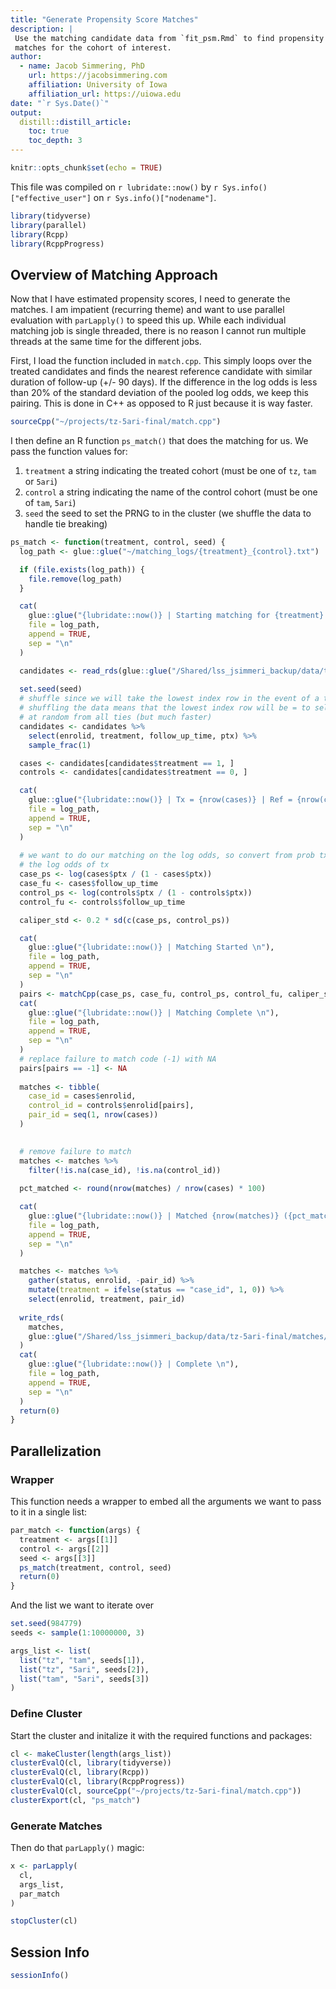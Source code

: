 ```yaml
---
title: "Generate Propensity Score Matches"
description: |
 Use the matching candidate data from `fit_psm.Rmd` to find propensity score
 matches for the cohort of interest.
author:
  - name: Jacob Simmering, PhD 
    url: https://jacobsimmering.com
    affiliation: University of Iowa
    affiliation_url: https://uiowa.edu
date: "`r Sys.Date()`"
output: 
  distill::distill_article:
    toc: true
    toc_depth: 3
---
```


```r
knitr::opts_chunk$set(echo = TRUE)
```

This file was compiled on `r lubridate::now()` by 
``r Sys.info()["effective_user"]`` on `r Sys.info()["nodename"]`. 

```r
library(tidyverse)
library(parallel)
library(Rcpp)
library(RcppProgress)
```

## Overview of Matching Approach
Now that I have estimated propensity scores, I need to generate the matches. 
I am impatient (recurring theme) and want to use parallel evaluation with 
`parLapply()` to speed this up. While each individual matching job is single
threaded, there is no reason I cannot run multiple threads at the same time
for the different jobs. 

First, I load the function included in `match.cpp`. This simply loops over the
treated candidates and finds the nearest reference candidate with similar 
duration of follow-up (+/- 90 days). If the difference in the log odds is less
than 20% of the standard deviation of the pooled log odds, we keep this
pairing. This is done in C++ as opposed to R just because it is way faster.

```r
sourceCpp("~/projects/tz-5ari-final/match.cpp")
```

I then define an R function `ps_match()` that does the matching for us. We pass
the function values for:

1. `treatment` a string indicating the treated cohort (must be one of `tz`, 
`tam` or `5ari`)
2. `control` a string indicating the name of the control cohort (must be one of
`tam`, `5ari`)
3. `seed` the seed to set the PRNG to in the cluster (we shuffle the data to
handle tie breaking)

```r
ps_match <- function(treatment, control, seed) {
  log_path <- glue::glue("~/matching_logs/{treatment}_{control}.txt")

  if (file.exists(log_path)) {
    file.remove(log_path)
  }

  cat(
    glue::glue("{lubridate::now()} | Starting matching for {treatment} to {control} using seed = {seed}\n"), 
    file = log_path,
    append = TRUE,
    sep = "\n"
  )

  candidates <- read_rds(glue::glue("/Shared/lss_jsimmeri_backup/data/tz-5ari-final/matching_candidates/{treatment}_{control}_dx_only.rds"))
  
  set.seed(seed)
  # shuffle since we will take the lowest index row in the event of a tie
  # shuffling the data means that the lowest index row will be = to selecting
  # at random from all ties (but much faster)
  candidates <- candidates %>%
    select(enrolid, treatment, follow_up_time, ptx) %>%
    sample_frac(1)

  cases <- candidates[candidates$treatment == 1, ]
  controls <- candidates[candidates$treatment == 0, ]

  cat(
    glue::glue("{lubridate::now()} | Tx = {nrow(cases)} | Ref = {nrow(controls)}\n"), 
    file = log_path,
    append = TRUE,
    sep = "\n"
  )
  
  # we want to do our matching on the log odds, so convert from prob tx to
  # the log odds of tx
  case_ps <- log(cases$ptx / (1 - cases$ptx))
  case_fu <- cases$follow_up_time
  control_ps <- log(controls$ptx / (1 - controls$ptx))
  control_fu <- controls$follow_up_time

  caliper_std <- 0.2 * sd(c(case_ps, control_ps))

  cat(
    glue::glue("{lubridate::now()} | Matching Started \n"), 
    file = log_path,
    append = TRUE,
    sep = "\n"
  )
  pairs <- matchCpp(case_ps, case_fu, control_ps, control_fu, caliper_std)
  cat(
    glue::glue("{lubridate::now()} | Matching Complete \n"), 
    file = log_path,
    append = TRUE,
    sep = "\n"
  )
  # replace failure to match code (-1) with NA
  pairs[pairs == -1] <- NA
  
  matches <- tibble(
    case_id = cases$enrolid,
    control_id = controls$enrolid[pairs],
    pair_id = seq(1, nrow(cases))
  )

  
  # remove failure to match
  matches <- matches %>%
    filter(!is.na(case_id), !is.na(control_id))
  
  pct_matched <- round(nrow(matches) / nrow(cases) * 100)

  cat(
    glue::glue("{lubridate::now()} | Matched {nrow(matches)} ({pct_matched}%) \n"), 
    file = log_path,
    append = TRUE,
    sep = "\n"
  )

  matches <- matches %>%
    gather(status, enrolid, -pair_id) %>%
    mutate(treatment = ifelse(status == "case_id", 1, 0)) %>%
    select(enrolid, treatment, pair_id)
  
  write_rds(
    matches,
    glue::glue("/Shared/lss_jsimmeri_backup/data/tz-5ari-final/matches/{treatment}_{control}_dx_only.rds")
  )
  cat(
    glue::glue("{lubridate::now()} | Complete \n"), 
    file = log_path,
    append = TRUE,
    sep = "\n"
  )
  return(0)
}
```

## Parallelization
### Wrapper
This function needs a wrapper to embed all the arguments we want to pass to it
in a single list:

```r
par_match <- function(args) {
  treatment <- args[[1]]
  control <- args[[2]]
  seed <- args[[3]]
  ps_match(treatment, control, seed)
  return(0)
}
```

And the list we want to iterate over

```r
set.seed(984779)
seeds <- sample(1:10000000, 3)

args_list <- list(
  list("tz", "tam", seeds[1]),
  list("tz", "5ari", seeds[2]),
  list("tam", "5ari", seeds[3])
)
```

### Define Cluster
Start the cluster and initalize it with the required functions and packages:

```r
cl <- makeCluster(length(args_list))
clusterEvalQ(cl, library(tidyverse))
clusterEvalQ(cl, library(Rcpp))
clusterEvalQ(cl, library(RcppProgress))
clusterEvalQ(cl, sourceCpp("~/projects/tz-5ari-final/match.cpp"))
clusterExport(cl, "ps_match")
```

### Generate Matches
Then do that `parLapply()` magic:

```r
x <- parLapply(
  cl,
  args_list,
  par_match
)
```

```r
stopCluster(cl)
```

## Session Info
```r
sessionInfo()
```